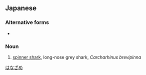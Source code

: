 ==Japanese==
{{ja-kanjitab|はな|さめ|k2=ざめ|yomi=k|r=y}}

===Alternative forms===
* {{l|ja|華鮫}}

===Noun===
{{ja-noun|はなざめ|ハナザメ}}

# [[spinner shark]], long-nose grey shark, ''Carcharhinus brevipinna''

{{wikispecies|Carcharhinus brevipinna}}

[[Category:ja:Sharks|はなざめ]]